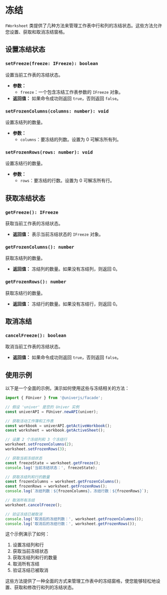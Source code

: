 
# 冻结

<BadgeGroup values={[UniverTypes.SHEET]} value={UniverTypes.SHEET} />

`FWorksheet` 类提供了几种方法来管理工作表中行和列的冻结状态。这些方法允许您设置、获取和取消冻结窗格。<VersionBadge version="0.3.0+" />

## 设置冻结状态

### `setFreeze(freeze: IFreeze): boolean`

设置当前工作表的冻结状态。

- **参数：**
  - `freeze`：一个包含冻结工作表参数的 `IFreeze` 对象。
- **返回值：** 如果命令成功则返回 `true`，否则返回 `false`。

### `setFrozenColumns(columns: number): void`

设置冻结列的数量。

- **参数：**
  - `columns`：要冻结的列数。设置为 0 可解冻所有列。

### `setFrozenRows(rows: number): void`

设置冻结行的数量。

- **参数：**
  - `rows`：要冻结的行数。设置为 0 可解冻所有行。

## 获取冻结状态

### `getFreeze(): IFreeze`

获取当前工作表的冻结状态。

- **返回值：** 表示当前冻结状态的 `IFreeze` 对象。

### `getFrozenColumns(): number`

获取冻结列的数量。

- **返回值：** 冻结列的数量。如果没有冻结列，则返回 0。

### `getFrozenRows(): number`

获取冻结行的数量。

- **返回值：** 冻结行的数量。如果没有冻结行，则返回 0。

## 取消冻结

### `cancelFreeze(): boolean`

取消当前工作表的冻结状态。

- **返回值：** 如果命令成功则返回 `true`，否则返回 `false`。

## 使用示例

以下是一个全面的示例，演示如何使用这些与冻结相关的方法：

```typescript
import { FUniver } from '@univerjs/facade';

// 假设 'univer' 是您的 Univer 实例
const univerAPI = FUniver.newAPI(univer);

// 获取活动工作簿和工作表
const workbook = univerAPI.getActiveWorkbook();
const worksheet = workbook.getActiveSheet();

// 设置 2 个冻结列和 3 个冻结行
worksheet.setFrozenColumns(2);
worksheet.setFrozenRows(3);

// 获取当前冻结状态
const freezeState = worksheet.getFreeze();
console.log('当前冻结状态：', freezeState);

// 获取冻结列和行的数量
const frozenColumns = worksheet.getFrozenColumns();
const frozenRows = worksheet.getFrozenRows();
console.log(`冻结列数：${frozenColumns}，冻结行数：${frozenRows}`);

// 取消所有冻结
worksheet.cancelFreeze();

// 验证冻结已被取消
console.log('取消后的冻结列数：', worksheet.getFrozenColumns());
console.log('取消后的冻结行数：', worksheet.getFrozenRows());
```

这个示例演示了如何：
1. 设置冻结列和行
2. 获取当前冻结状态
3. 获取冻结列和行的数量
4. 取消所有冻结
5. 验证冻结已被取消

这些方法提供了一种全面的方式来管理工作表中的冻结窗格，使您能够轻松地设置、获取和修改行和列的冻结状态。